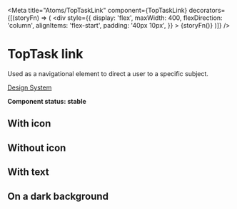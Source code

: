 
<Meta
  title="Atoms/TopTaskLink"
  component={TopTaskLink}
  decorators={[(storyFn) => (
    <div
      style={{
        display: 'flex',
        maxWidth: 400,
        flexDirection: 'column',
        alignItems: 'flex-start',
        padding: '40px 10px',
      }}
    >
      {storyFn()}
    </div>
  )]}
/>

# TopTask link

Used as a navigational element to direct a user to a specific subject.

[Design System](https://designsystem.amsterdam.nl/7awj1hc9f/p/46e2d8-toptask-button)

**Component status: stable**

## With icon

<Preview>
  <Story name="With icon">
    <TopTaskLink
      href="https://amsterdam.nl"
      icon={Location}
      title="City hall: locations and opening hours"
      style={{ maxWidth: 220 }}
    />
  </Story>
</Preview>

## Without icon

<Preview>
  <Story name="Without icon">
    <TopTaskLink
      href="https://amsterdam.nl"
      title="City hall: locations and opening hour"
      style={{ maxWidth: 220 }}
    />
  </Story>
</Preview>

## With text

<Preview>
  <Story name="With text">
    <TopTaskLink
      href="https://amsterdam.nl"
      title="City Hall West"
      text="Bos en Lommerplein 250"
      style={{ maxWidth: 220 }}
    />
  </Story>
</Preview>

## On a dark background

<Preview>
  <Story name="On a dark background">
    <div style={{ backgroundColor: '#004699', padding: '40px 80px' }}>
      <TopTaskLink
        href="https://amsterdam.nl"
        target="_blank"
        icon={Passport}
        title="City hall: locations and opening hour"
        onDarkBackground
      />
    </div>
  </Story>
</Preview>